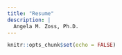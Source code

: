 ```yaml
---
title: "Resume"
description: |
  Angela M. Zoss, Ph.D.
---
```


```r
knitr::opts_chunk$set(echo = FALSE)
```
